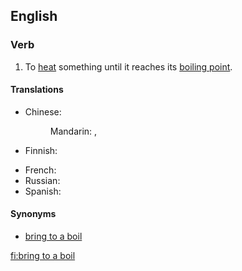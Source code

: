 ==English==

===Verb===
{{en-verb|brings to the boil|bringing to the boil|brought to the boil}}

# {{idiomatic}} To [[heat]] something until it reaches its [[boiling point]].

====Translations====
{{trans-top|heat something until it reaches boiling point}}
* Chinese:
*: Mandarin: {{t|cmn|沸騰|sc=Hani}}, {{t|cmn|沸腾|tr=fèiténg|sc=Hani}}
* Finnish: {{t-|fi|kiehauttaa}}
{{trans-mid}}
* French: {{t-|fr|porter à ébullition}}
* Russian: {{t-|ru|довести до кипения|tr=dovestí do kipénija}}
* Spanish: {{t-|es|poner a hervir}}
{{trans-bottom}}

====Synonyms====
* [[bring to a boil]]

[[fi:bring to a boil]]